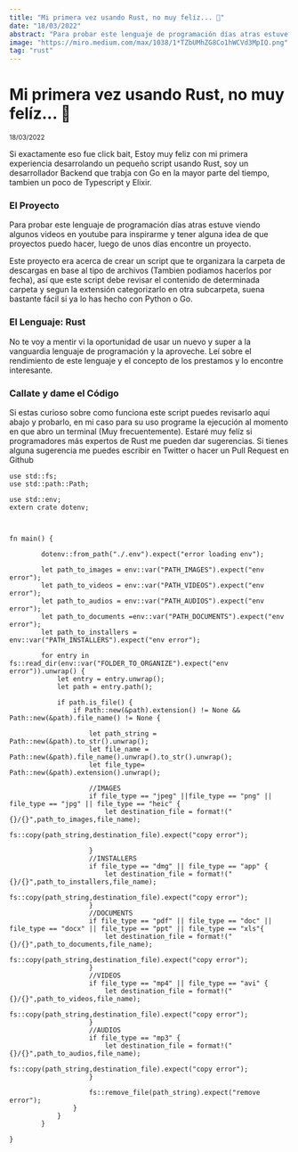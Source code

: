 ```yaml
---
title: "Mi primera vez usando Rust, no muy felíz... 🦀"
date: "18/03/2022"
abstract: "Para probar este lenguaje de programación días atras estuve viendo algunos videos en youtube para inspirarme y tener alguna idea de que proyectos puedo hacer, luego de unos días encontre un proyecto."
image: "https://miro.medium.com/max/1038/1*TZbUMhZG8Co1hWCVd3MpIQ.png"
tag: "rust"
---
```

# Mi primera vez usando Rust, no muy felíz... 🦀

<small>18/03/2022</small>

Si exactamente eso fue click bait, Estoy muy feliz con mi primera experiencia desarrolando un pequeño script usando Rust, soy un desarrollador Backend que trabja con Go en la mayor parte del tiempo, tambien un poco de Typescript y Elixir.

### El Proyecto

Para probar este lenguaje de programación días atras estuve viendo algunos videos en youtube para inspirarme y tener alguna idea de que proyectos puedo hacer, luego de unos días encontre un proyecto.

Este proyecto era acerca de crear un script que te organizara la carpeta de descargas en base al tipo de archivos (Tambien podiamos hacerlos por fecha), así que este script debe revisar el contenido de determinada carpeta y segun la extensión categorizarlo en otra subcarpeta, suena bastante fácil si ya lo has hecho con Python o Go.

### El Lenguaje: Rust

No te voy a mentir vi la oportunidad de usar un nuevo y super a la vanguardia lenguaje de programación y la aproveche. Leí sobre el rendimiento de este lenguaje y el concepto de los prestamos y lo encontre interesante.

### Callate y dame el Código

Si estas curioso sobre como funciona este script puedes revisarlo aquí abajo y probarlo, en mi caso para su uso programe la ejecución al momento en que abro un terminal (Muy frecuentemente). Estaré muy felíz si programadores más expertos de Rust me pueden dar sugerencias. Si tienes alguna sugerencia me puedes escribir en Twitter o hacer un Pull Request en Github

```
use std::fs;
use std::path::Path;

use std::env;
extern crate dotenv;



fn main() {
    
        dotenv::from_path("./.env").expect("error loading env");
        
        let path_to_images = env::var("PATH_IMAGES").expect("env error");
        let path_to_videos = env::var("PATH_VIDEOS").expect("env error");
        let path_to_audios = env::var("PATH_AUDIOS").expect("env error");
        let path_to_documents =env::var("PATH_DOCUMENTS").expect("env error");
        let path_to_installers = env::var("PATH_INSTALLERS").expect("env error");

        for entry in fs::read_dir(env::var("FOLDER_TO_ORGANIZE").expect("env error")).unwrap() {
            let entry = entry.unwrap();
            let path = entry.path();
           
            if path.is_file() {
                if Path::new(&path).extension() != None && Path::new(&path).file_name() != None {
                    
                    let path_string = Path::new(&path).to_str().unwrap();
                    let file_name = Path::new(&path).file_name().unwrap().to_str().unwrap();
                    let file_type= Path::new(&path).extension().unwrap();

                    //IMAGES
                    if file_type == "jpeg" ||file_type == "png" || file_type == "jpg" || file_type == "heic" {
                        let destination_file = format!("{}/{}",path_to_images,file_name);
                        fs::copy(path_string,destination_file).expect("copy error");
                        
                    }
                    //INSTALLERS
                    if file_type == "dmg" || file_type == "app" {
                        let destination_file = format!("{}/{}",path_to_installers,file_name);
                        fs::copy(path_string,destination_file).expect("copy error");
                    }
                    //DOCUMENTS
                    if file_type == "pdf" || file_type == "doc" || file_type == "docx" || file_type == "ppt" || file_type == "xls"{
                        let destination_file = format!("{}/{}",path_to_documents,file_name);
                        fs::copy(path_string,destination_file).expect("copy error");
                    }
                    //VIDEOS
                    if file_type == "mp4" || file_type == "avi" {
                        let destination_file = format!("{}/{}",path_to_videos,file_name);
                        fs::copy(path_string,destination_file).expect("copy error");
                    }
                    //AUDIOS
                    if file_type == "mp3" {
                        let destination_file = format!("{}/{}",path_to_audios,file_name);
                        fs::copy(path_string,destination_file).expect("copy error");
                    }

                    fs::remove_file(path_string).expect("remove error");
                }
            }
        }
    
}
```